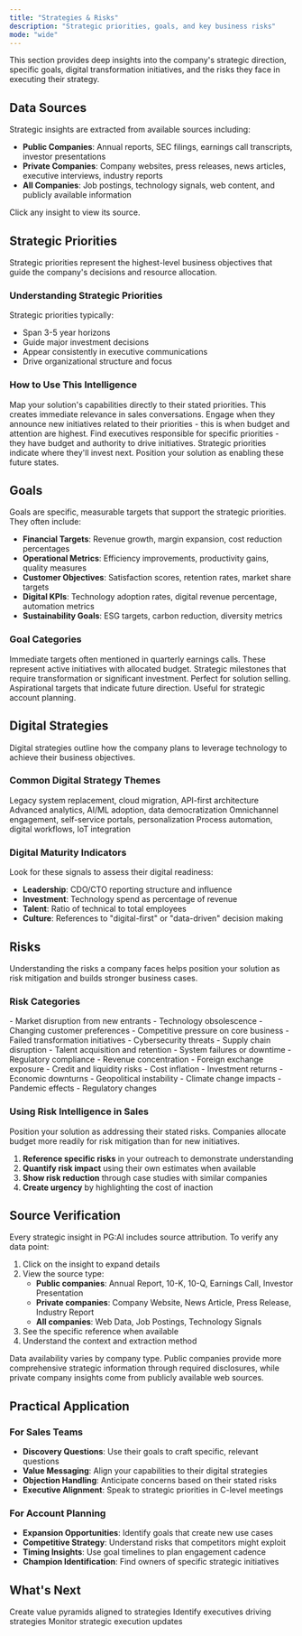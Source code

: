 ```yaml
---
title: "Strategies & Risks"
description: "Strategic priorities, goals, and key business risks"
mode: "wide"
---
```


This section provides deep insights into the company's strategic direction, specific goals, digital transformation initiatives, and the risks they face in executing their strategy.

## Data Sources

<Info>
  Strategic insights are extracted from available sources including:

  - **Public Companies**: Annual reports, SEC filings, earnings call transcripts, investor presentations
  - **Private Companies**: Company websites, press releases, news articles, executive interviews, industry reports
  - **All Companies**: Job postings, technology signals, web content, and publicly available information

  Click any insight to view its source.
</Info>

## Strategic Priorities

Strategic priorities represent the highest-level business objectives that guide the company's decisions and resource allocation.

### **Understanding Strategic Priorities**

Strategic priorities typically:

- Span 3-5 year horizons
- Guide major investment decisions
- Appear consistently in executive communications
- Drive organizational structure and focus

### **How to Use This Intelligence**

<AccordionGroup>
  <Accordion title="Align your value proposition">
    Map your solution's capabilities directly to their stated priorities. This creates immediate relevance in sales conversations.
  </Accordion>
  <Accordion title="Time your outreach">
    Engage when they announce new initiatives related to their priorities - this is when budget and attention are highest.
  </Accordion>
  <Accordion title="Identify champions">
    Find executives responsible for specific priorities - they have budget and authority to drive initiatives.
  </Accordion>
  <Accordion title="Predict future needs">
    Strategic priorities indicate where they'll invest next. Position your solution as enabling these future states.
  </Accordion>
</AccordionGroup>

## Goals

Goals are specific, measurable targets that support the strategic priorities. They often include:

- **Financial Targets**: Revenue growth, margin expansion, cost reduction percentages
- **Operational Metrics**: Efficiency improvements, productivity gains, quality measures
- **Customer Objectives**: Satisfaction scores, retention rates, market share targets
- **Digital KPIs**: Technology adoption rates, digital revenue percentage, automation metrics
- **Sustainability Goals**: ESG targets, carbon reduction, diversity metrics

### **Goal Categories**

<Tabs>
  <Tab title="Near-term (1 Year)">
    Immediate targets often mentioned in quarterly earnings calls. These represent active initiatives with allocated budget.
  </Tab>
  <Tab title="Medium-term (2-3 Years)">
    Strategic milestones that require transformation or significant investment. Perfect for solution selling.
  </Tab>
  <Tab title="Long-term (3-5 Years)">
    Aspirational targets that indicate future direction. Useful for strategic account planning.
  </Tab>
</Tabs>

## Digital Strategies

Digital strategies outline how the company plans to leverage technology to achieve their business objectives.

### **Common Digital Strategy Themes**

<CardGroup cols={2}>
  <Card title="Platform Modernization" icon="server">
    Legacy system replacement, cloud migration, API-first architecture
  </Card>
  <Card title="Data & Analytics" icon="chart-line">
    Advanced analytics, AI/ML adoption, data democratization
  </Card>
  <Card title="Customer Digital Experience" icon="mobile">
    Omnichannel engagement, self-service portals, personalization
  </Card>
  <Card title="Operational Digitization" icon="gear">
    Process automation, digital workflows, IoT integration
  </Card>
</CardGroup>

### **Digital Maturity Indicators**

Look for these signals to assess their digital readiness:

- **Leadership**: CDO/CTO reporting structure and influence
- **Investment**: Technology spend as percentage of revenue
- **Talent**: Ratio of technical to total employees
- **Culture**: References to "digital-first" or "data-driven" decision making

## Risks

Understanding the risks a company faces helps position your solution as risk mitigation and builds stronger business cases.

### **Risk Categories**

<Tabs>
  <Tab title="Strategic Risks">
    - Market disruption from new entrants
    - Technology obsolescence
    - Changing customer preferences
    - Competitive pressure on core business
    - Failed transformation initiatives
  </Tab>
  <Tab title="Operational Risks">
    - Cybersecurity threats
    - Supply chain disruption
    - Talent acquisition and retention
    - System failures or downtime
    - Regulatory compliance
  </Tab>
  <Tab title="Financial Risks">
    - Revenue concentration
    - Foreign exchange exposure
    - Credit and liquidity risks
    - Cost inflation
    - Investment returns
  </Tab>
  <Tab title="External Risks">
    - Economic downturns
    - Geopolitical instability
    - Climate change impacts
    - Pandemic effects
    - Regulatory changes
  </Tab>
</Tabs>

### **Using Risk Intelligence in Sales**

<Note>
  Position your solution as addressing their stated risks. Companies allocate budget more readily for risk mitigation than for new initiatives.
</Note>

1. **Reference specific risks** in your outreach to demonstrate understanding
2. **Quantify risk impact** using their own estimates when available
3. **Show risk reduction** through case studies with similar companies
4. **Create urgency** by highlighting the cost of inaction

## Source Verification

Every strategic insight in PG:AI includes source attribution. To verify any data point:

1. Click on the insight to expand details
2. View the source type:
   - **Public companies**: Annual Report, 10-K, 10-Q, Earnings Call, Investor Presentation
   - **Private companies**: Company Website, News Article, Press Release, Industry Report
   - **All companies**: Web Data, Job Postings, Technology Signals
3. See the specific reference when available
4. Understand the context and extraction method

<Note>
  Data availability varies by company type. Public companies provide more comprehensive strategic information through required disclosures, while private company insights come from publicly available web sources.
</Note>

## Practical Application

### **For Sales Teams**

- **Discovery Questions**: Use their goals to craft specific, relevant questions
- **Value Messaging**: Align your capabilities to their digital strategies
- **Objection Handling**: Anticipate concerns based on their stated risks
- **Executive Alignment**: Speak to strategic priorities in C-level meetings

### **For Account Planning**

- **Expansion Opportunities**: Identify goals that create new use cases
- **Competitive Strategy**: Understand risks that competitors might exploit
- **Timing Insights**: Use goal timelines to plan engagement cadence
- **Champion Identification**: Find owners of specific strategic initiatives

## What's Next

<CardGroup cols={3}>
  <Card title="Build Value Proposition" icon="layer-group" href="/account-intelligence/engage">
    Create value pyramids aligned to strategies
  </Card>
  <Card title="Find Initiative Owners" icon="user-tie" href="/account-intelligence/overview/leadership-team">
    Identify executives driving strategies
  </Card>
  <Card title="Track Progress" icon="calendar" href="/account-intelligence/overview/quarterly-updates">
    Monitor strategic execution updates
  </Card>
</CardGroup>